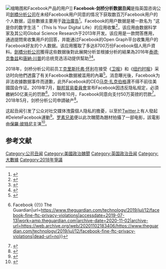 [[File:Cambridge_Analytica_and_Facebook.jpg|缩略图]]和Facebook产品的用户]]
'''Facebook-剑桥分析数据丑闻'''是指英国咨询公司[[劍橋分析公司|劍橋分析公司]]在未经Facebook用户同意的情况下获取数百万Facebook用户的个人数据，這些數據主要用于[[政治廣告|政治廣告]]<ref>{{Cite web|title=The Cambridge Analytica whistleblower explains how the firm used Facebook data to sway elections|url=https://www.businessinsider.com/cambridge-analytica-whistleblower-christopher-wylie-facebook-data-2019-10|accessdate=2020-05-07|author=Chan|first=Rosalie|work=Business Insider|archive-date=2021-01-29|archive-url=https://web.archive.org/web/20210129123154/https://www.businessinsider.com/cambridge-analytica-whistleblower-christopher-wylie-facebook-data-2019-10|dead-url=no}}</ref>。Facebook的用户数据是被一款名为 "这是你的数字生活 "（This Is Your Digital Life）的应用收集<ref name=":8">{{Cite web|title=Facebook-Cambridge Analytica: A timeline of the data hijacking scandal|url=https://www.cnbc.com/2018/04/10/facebook-cambridge-analytica-a-timeline-of-the-data-hijacking-scandal.html|accessdate=2020-05-08|author=Meredith|date=2018-04-10|first=Sam|work=CNBC|language=en|archive-date=2018-10-19|archive-url=https://web.archive.org/web/20181019111240/https://www.cnbc.com/2018/04/10/facebook-cambridge-analytica-a-timeline-of-the-data-hijacking-scandal.html|dead-url=no}}</ref>，该应用由数据科学家{{link-en|亚历山大·科根|Aleksandr Kogan}}及其公司Global Science Research于2013年开发。该应用是一款問答應用，通過提問來收集用戶的回答，并能通过Facebook的Open Graph平台收集用户的Facebook好友的个人数据。该应用獲取了多达8700万份Facebook個人用戶資料。[[劍橋分析公司|劍橋分析公司]]獲得这些数据後對此展開分析並根據分析的結果為2016年[[泰德·克鲁兹|泰德·克鲁兹]]和[[2016年唐納·川普競選美國總統|唐納·川普]]的总统竞选活动提供幫助<ref name=":9">{{Cite news|author=Confessore|first=Nicholas|date=2018-04-04|title=Cambridge Analytica and Facebook: The Scandal and the Fallout So Far|language=en-US|work=The New York Times|url=https://www.nytimes.com/2018/04/04/us/politics/cambridge-analytica-scandal-fallout.html|accessdate=2020-05-08|issn=0362-4331|archive-date=2020-10-11|archive-url=https://web.archive.org/web/20201011222703/https://www.nytimes.com/2018/04/04/us/politics/cambridge-analytica-scandal-fallout.html|dead-url=no}}</ref><ref>{{Cite web|title=There's an open secret about Cambridge Analytica in the political world: It doesn't have the 'secret sauce' it claims|url=https://www.businessinsider.com/cambridge-analytica-facebook-scandal-trump-cruz-operatives-2018-3|accessdate=2020-05-08|author=Smith|first=Allan|work=Business Insider|archive-date=2020-07-31|archive-url=https://web.archive.org/web/20200731112500/https://www.businessinsider.com/cambridge-analytica-facebook-scandal-trump-cruz-operatives-2018-3|dead-url=no}}</ref>。

2018年，剑桥分析公司前员工[[克里斯托弗·怀利|克里斯托弗·怀利]]在接受《[[卫报|卫报]]》和《[[纽约时报|纽约时报]]》采访时向他們透露了有关Facebook数据被滥用的內幕<ref name=":10">{{Cite web|title=Facebook understood how dangerous the Trump-linked data firm Cambridge Analytica could be much earlier than it previously said. Here's everything that's happened up until now.|url=https://www.businessinsider.com/cambridge-analytica-a-guide-to-the-trump-linked-data-firm-that-harvested-50-million-facebook-profiles-2018-3|accessdate=2020-05-08|author=Gilbert|first=Alexandra Ma, Ben|work=Business Insider|archive-date=2021-01-26|archive-url=https://web.archive.org/web/20210126105127/https://www.businessinsider.com/cambridge-analytica-a-guide-to-the-trump-linked-data-firm-that-harvested-50-million-facebook-profiles-2018-3|dead-url=no}}</ref>。消息曝光後，Facebook为非法收據数据事件而道歉，此外Facebook的CEO[[马克·扎克伯格|马克·扎克伯格]]還不得不前往美國国会作证。2019年7月，[[聯邦貿易委員會|聯邦貿易委員會]]宣布Facebook因违反隐私规定，必須繳納50亿美元的罚款<ref name="Facebook5bn">{{Cite web|title=Facebook to be fined $5bn for Cambridge Analytica privacy violations – reports {{!}} Facebook {{!}} The Guardian|url=https://www.theguardian.com/technology/2019/jul/12/facebook-fine-ftc-privacy-violations|accessdate=2019-07-13|work=amp.theguardian.com|archive-date=2020-11-02|archive-url=https://web.archive.org/web/20201102183406/https://www.theguardian.com/technology/2019/jul/12/facebook-fine-ftc-privacy-violations|dead-url=no}}</ref>。2019年10月，Facebook同意向{{link-en|英国信息专员办公室|Information Commissioner's Office}}支付50万英镑的罚款<ref name="BBC-Fb-fine">{{Cite news|url=https://www.bbc.co.uk/news/technology-50234141|title=Facebook agrees to pay Cambridge Analytica fine to UK|date=2019-10-30|language=en-US|work=BBC|accessdate=2020-10-21|archiveurl=https://web.archive.org/web/20191030114434/https://www.bbc.co.uk/news/technology-50234141|archivedate=2019-10-30|dead-url=no}}</ref>。2018年5月，剑桥分析公司申請破产<ref name="CAbankrupt">{{Cite web|title=Cambridge Analytica files for bankruptcy in U.S. following Facebook debacle|url=https://www.reuters.com/article/idUSL3N1SP3NP|accessdate=11 January 2021|date=18 May 2018|work=[[路透社|路透社]]|archive-date=2021-01-12|archive-url=https://web.archive.org/web/20210112210141/https://www.reuters.com/article/idUSL3N1SP3NP|dead-url=no}}</ref>。

这起丑闻引发了公众对社交媒体洩露個人隐私的擔憂，以至於[[Twitter|Twitter]]上有人發起#DeleteFacebook運動<ref name=":11">{{Cite news|author=Chen|first=Brian X.|date=2018-03-21|title=Want to #DeleteFacebook? You Can Try|language=en-US|work=The New York Times|url=https://www.nytimes.com/2018/03/21/technology/personaltech/delete-facebook.html|accessdate=2020-05-08|issn=0362-4331|archive-date=2021-01-30|archive-url=https://web.archive.org/web/20210130222018/https://www.nytimes.com/2018/03/21/technology/personaltech/delete-facebook.html|dead-url=no}}</ref>。[[罗素兄弟|罗素兄弟]]便以此次醜聞為題材拍攝了一部电影，該電影由[[保羅·彼特尼|保羅·彼特尼]]主演<ref name="observer">{{Cite web|title=Exclusive: Paul Bettany to Co-Star in Cambridge Analytica Drama From 'Avengers' Team|url=https://observer.com/2020/03/paul-bettany-cambridge-analytica-movie-alexander-nix-facebook/|date=13 March 2020|work=[[觀察家報|觀察家報]]|accessdate=2021-01-23|archive-date=2020-06-26|archive-url=https://web.archive.org/web/20200626094717/https://observer.com/2020/03/paul-bettany-cambridge-analytica-movie-alexander-nix-facebook/|dead-url=no}}</ref>。

==参考文献==
{{reflist}}

[[Category:公司丑闻|Category:公司丑闻]]
[[Category:美國政治醜聞|Category:美國政治醜聞]]
[[Category:英国政治丑闻|Category:英国政治丑闻]]
[[Category:大數據|Category:大數據]]
[[Category:2018年爭議|Category:2018年爭議]]